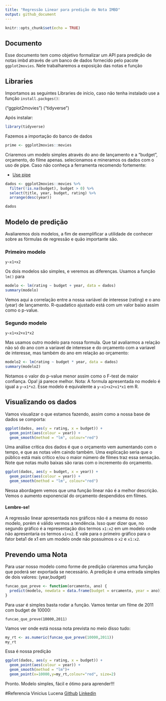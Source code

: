 ```yaml
---
title: "Regressão Linear para predição de Nota IMBD"
output: github_document
---
```


```r
knitr::opts_chunk$set(echo = TRUE)
```

## Documento

Esse documento tem como objetivo formalizar um API para predição de notas imbd através de um banco de dados fornecido pelo pacote `ggplot2movies`.
Nele trabalharemos a exposição das notas e função

## Libraries

Importamos as seguintes Libraries de início, caso não tenha instalado use a função `install.packges()`:

("ggplot2movies")
("tidyverse")

Após instalar:

```r
library(tidyverse)
```

Fazemos a importação do banco de dados

```r
prime <- ggplot2movies::movies
```

Criaremos um modelo simples através do ano de lançamento e a "budget", orçamento, do filme apenas. selecionamos e mineramos os dados com o uso de pipe.
Caso não conheça a ferramenta recomendo fortemente: 

- [Use pipe](http://r4ds.had.co.nz/pipes.html)

```r
dados <- ggplot2movies::movies %>% 
  filter(!is.na(budget), budget > 0) %>% 
  select(title, year, budget, rating) %>% 
  arrange(desc(year))

dados
```

## Modelo de predição

Avaliaremos dois modelos, a fim de exemplificar a utilidade de conhecer sobre as fórmulas de regressão e quão importante são.

### Primeiro modelo 

`y~x1+x2`

Os dois modelos são simples, e veremos as diferenças.
Usamos a função `lm()` para 
```r
modelo <- lm(rating ~ budget + year, data = dados)
summary(modelo)
```
Vemos aqui a correlação entre a nossa variável de interesse (rating) e o ano (year) de lançamento.
R-quadatico ajustado está com um valor baixo assim como o p-value. 

### Segundo modelo

`y~x1+x2+x1*x2`

Mas usamos outro modelo para nossa formula. Que tal avaliarmos a relação não só do ano com a variavel de interesse e do orçamento com a variavel de interesse, mas também do ano em relação ao orçamento:

```r
modelo2 <- lm(rating ~ budget * year, data = dados)
summary(modelo2)
```

Notamos o valor do p-value menor assim como o F-test de maior confiança.
Opa! já parece melhor.
Nota: A formula apresentada no modelo é igual a `y~x1*x2`. 
Esse modelo é equivalente a `y~x1+x2+x1*x1` em R.


## Visualizando os dados

Vamos visualizar o que estamos fazendo, assim como a nossa base de dados se comporta:

```r
ggplot(dados, aes(y = rating, x = budget)) + 
  geom_point(aes(colour = year)) +
  geom_smooth(method = "lm", colour="red")

```

Uma análise critica dos dados é que o orçamento vem aumentando com o tempo, e que as notas vêm caindo também.
Uma explicação seria que o público está mais crítico e/ou o maior número de filmes traz essa sensação. 
Note que notas muito baixas são raras com o incremento do orçamento.
```r
ggplot(dados, aes(y = budget, x = year)) + 
  geom_point(aes(colour = year)) +
  geom_smooth(method = "lm", colour="red")
```


Nessa abordagem vemos que uma função linear não é a melhor descrição. Vemos o aumento exponencial do orçamento despendidos em filmes.

#### Lembre-se!
A regressão linear apresentada nos gráficos não é a mesma do nosso modelo, porém é válido vermos a tendência.
Isso quer dizer que, no segundo gráfico é a representação dos termos `x1:x2` em um modelo onde não apresentaria os termos `x1+x2`.
E vale para o primeiro gráfico para o fator beta1 de x1 em um modelo onde não possuímos o `x2` e `x1:x2`.

## Prevendo uma Nota

Para usar nosso modelo como forme de predição criaremos uma função que poderá ser exportada se necessário.
A predição é uma entrada simples de dois valores: (year,budget)

```r
funcao_que_preve <- function(orcamento, ano) {
  predict(modelo, newdata = data.frame(budget = orcamento, year = ano))
}
```
Para usar é simples basta rodar a função.
Vamos tentar um filme de 2011 com budget de 10000:

`funcao_que_preve(10000,2011)`

Vamos ver onde está nossa nota prevista no meio disso tudo:
```r
my_rt <- as.numeric(funcao_que_preve(10000,2011))
my_rt
```
Essa é nossa predição
```r
ggplot(dados, aes(y = rating, x = budget)) + 
  geom_point(aes(colour = year)) +
  geom_smooth(method = "lm")+
  geom_point(x=10000,y=my_rt,colour="red", size=2)
```

Pronto.
Modelo simples, fácil e ótimo para aprender!!!

#Referencia
Vinicius Lucena
[Github](https://github.com/viniciuslucenasouza)
[Linkedin](https://www.linkedin.com/in/vinicius-lucena/)


